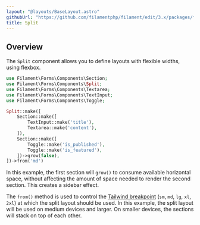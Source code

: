 ```yaml
---
layout: "@layouts/BaseLayout.astro"
githubUrl: "https://github.com/filamentphp/filament/edit/3.x/packages/forms/docs/04-layout/07-split.md"
title: Split
---
```


## Overview

The `Split` component allows you to define layouts with flexible widths, using flexbox.

```php
use Filament\Forms\Components\Section;
use Filament\Forms\Components\Split;
use Filament\Forms\Components\Textarea;
use Filament\Forms\Components\TextInput;
use Filament\Forms\Components\Toggle;

Split::make([
    Section::make([
        TextInput::make('title'),
        Textarea::make('content'),
    ]),
    Section::make([
        Toggle::make('is_published'),
        Toggle::make('is_featured'),
    ])->grow(false),
])->from('md')
```

In this example, the first section will `grow()` to consume available horizontal space, without affecting the amount of space needed to render the second section. This creates a sidebar effect.

The `from()` method is used to control the [Tailwind breakpoint](https://tailwindcss.com/docs/responsive-design#overview) (`sm`, `md`, `lg`, `xl`, `2xl`) at which the split layout should be used. In this example, the split layout will be used on medium devices and larger. On smaller devices, the sections will stack on top of each other.

<AutoScreenshot name="forms/layout/split/simple" alt="Split" version="3.x" />
